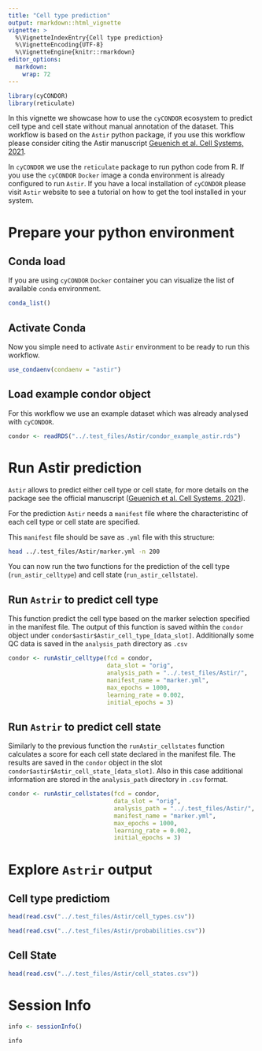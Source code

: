 ```yaml
---
title: "Cell type prediction"
output: rmarkdown::html_vignette
vignette: >
  %\VignetteIndexEntry{Cell type prediction}
  %\VignetteEncoding{UTF-8}
  %\VignetteEngine{knitr::rmarkdown}
editor_options: 
  markdown: 
    wrap: 72
---
```


```r
library(cyCONDOR)
library(reticulate)
```

In this vignette we showcase how to use the `cyCONDOR` ecosystem to predict cell type and cell state without manual annotation of the dataset. This workflow is based on the `Astir` python package, if you use this workflow please consider citing the Astir manuscript [Geuenich et al. Cell Systems, 2021](https://www.sciencedirect.com/science/article/pii/S2405471221003355).

In `cyCONDOR` we use the `reticulate` package to run python code from R. If you use the `cyCONDOR` `Docker` image a conda environment is already configured to run `Astir`. If you have a local installation of `cyCONDOR` please visit `Astir` website to see a tutorial on how to get the tool installed in your system.

# Prepare your python environment

## Conda load
If you are using `cyCONDOR` `Docker` container you can visualize the list of available `conda` environment. 

```r
conda_list()
```
## Activate Conda

Now you simple need to activate `Astir` environment to be ready to run this workflow.

```r
use_condaenv(condaenv = "astir")
```

## Load example condor object

For this workflow we use an example dataset which was already analysed with `cyCONDOR`.

```r
condor <- readRDS("../.test_files/Astir/condor_example_astir.rds")
```

# Run Astir prediction

`Astir` allows to predict either cell type or cell state, for more details on the package see the official manuscript ([Geuenich et al. Cell Systems, 2021](https://www.sciencedirect.com/science/article/pii/S2405471221003355)).

For the prediction `Astir` needs a `manifest` file where the characteristinc of each cell type or cell state are specified.

This `manifest` file should be save as `.yml` file with this structure:

```bash
head ../.test_files/Astir/marker.yml -n 200
```

You can now run the two functions for the prediction of the cell type (`run_astir_celltype`) and cell state (`run_astir_cellstate`).

## Run `Astrir` to predict cell type

This function predict the cell type based on the marker selection specified in the manifest file. The output of this function is saved within the `condor` object under `condor$astir$Astir_cell_type_[data_slot]`. Additionally some QC data is saved in the `analysis_path` directory as `.csv`

```r
condor <- runAstir_celltype(fcd = condor,
                            data_slot = "orig",
                            analysis_path = "../.test_files/Astir/",
                            manifest_name = "marker.yml",
                            max_epochs = 1000,
                            learning_rate = 0.002,
                            initial_epochs = 3)
```

## Run `Astrir` to predict cell state

Similarly to the previous function the `runAstir_cellstates` function calculates a score for each cell state declared in the manifest file. The results are saved in the `condor` object in the slot `condor$astir$Astir_cell_state_[data_slot]`. Also in this case additional information are stored in the `analysis_path` directory in `.csv` format.

```r
condor <- runAstir_cellstates(fcd = condor,
                              data_slot = "orig",
                              analysis_path = "../.test_files/Astir/",
                              manifest_name = "marker.yml",
                              max_epochs = 1000,
                              learning_rate = 0.002,
                              initial_epochs = 3)
```

# Explore `Astrir` output

## Cell type predictiom

```r
head(read.csv("../.test_files/Astir/cell_types.csv"))
```

```r
head(read.csv("../.test_files/Astir/probabilities.csv"))
```

## Cell State

```r
head(read.csv("../.test_files/Astir/cell_states.csv"))
```

# Session Info
```r
info <- sessionInfo()

info
```
